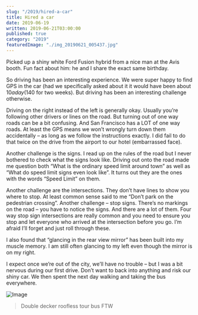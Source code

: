 ```yaml
---
slug: "/2019/hired-a-car"
title: Hired a car
date: 2019-06-19
written: 2019-06-21T03:00:00
published: true
category: "2019"
featuredImage: "./img_20190621_005437.jpg"
---
```


Picked up a shiny white Ford Fusion hybrid from a nice man at the Avis booth. Fun fact about him: he and I share the exact same birthday.

So driving has been an interesting experience. We were super happy to find GPS in the car (had we specifically asked about it it would have been about $10 a day ($140 for two weeks). But driving has been an interesting challenge otherwise.

Driving on the right instead of the left is generally okay. Usually you’re following other drivers or lines on the road. But turning out of one way roads can be a bit confusing. And San Francisco has a LOT of one way roads. At least the GPS means we won’t wrongly turn down them accidentally – as long as we follow the instructions exactly. I did fail to do that twice on the drive from the airport to our hotel (embarrassed face).

Another challenge is the signs. I read up on the rules of the road but I never bothered to check what the signs look like. Driving out onto the road made me question both “What is the ordinary speed limit around town” as well as “What do speed limit signs even look like”. It turns out they are the ones with the words “Speed Limit” on them.

Another challenge are the intersections. They don’t have lines to show you where to stop. At least common sense said to me “Don’t park on the pedestrian crossing”. Another challenge – stop signs. There’s no markings on the road – you have to notice the signs. And there are a lot of them. Four way stop sign intersections are really common and you need to ensure you stop and let everyone who arrived at the intersection before you go. I’m afraid I’ll forget and just roll through these.

I also found that “glancing in the rear view mirror” has been built into my muscle memory. I am still often glancing to my left even though the mirror is on my right.

I expect once we’re out of the city, we’ll have no trouble – but I was a bit nervous during our first drive. Don’t want to back into anything and risk our shiny car. We then spent the next day walking and taking the bus everywhere.

![Image](./img_20190621_005437.jpg)

> Double decker roofless tour bus FTW